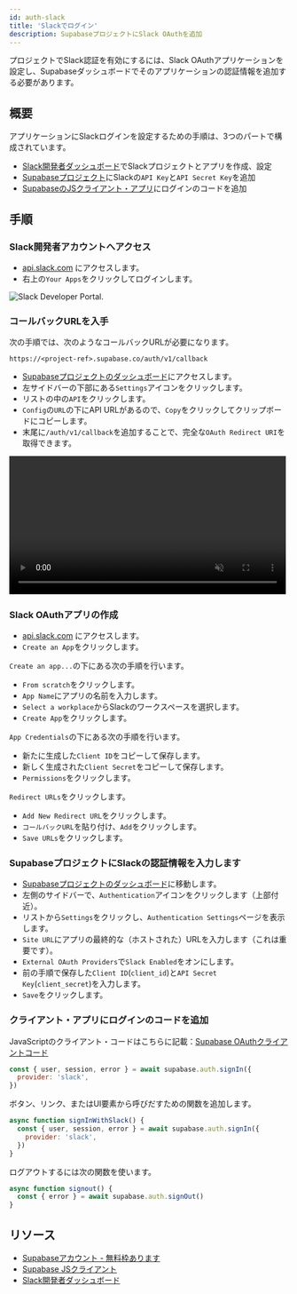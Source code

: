 ```yaml
---
id: auth-slack
title: 'Slackでログイン'
description: SupabaseプロジェクトにSlack OAuthを追加
---
```



プロジェクトでSlack認証を有効にするには、Slack OAuthアプリケーションを設定し、Supabaseダッシュボードでそのアプリケーションの認証情報を追加する必要があります。

## 概要

アプリケーションにSlackログインを設定するための手順は、3つのパートで構成されています。

- [Slack開発者ダッシュボード](https://api.slack.com/apps)でSlackプロジェクトとアプリを作成、設定
- [Supabaseプロジェクト](https://api.supabase.com)にSlackの`API Key`と`API Secret Key`を追加
- [SupabaseのJSクライアント・アプリ](https://github.com/supabase/supabase-js)にログインのコードを追加

## 手順

### Slack開発者アカウントへアクセス

- [api.slack.com](https://api.slack.com/apps) にアクセスします。
- 右上の`Your Apps`をクリックしてログインします。

![Slack Developer Portal.](/img/guides/auth-slack/slack-portal.png)

### コールバックURLを入手

次の手順では、次のようなコールバックURLが必要になります。

`https://<project-ref>.supabase.co/auth/v1/callback`

- [Supabaseプロジェクトのダッシュボード](https://api.supabase.com)にアクセスします。
- 左サイドバーの下部にある`Settings`アイコンをクリックします。
- リストの中の`API`をクリックします。
- `Config`の`URL`の下にAPI URLがあるので、`Copy`をクリックしてクリップボードにコピーします。
- 末尾に`/auth/v1/callback`を追加することで、完全な`OAuth Redirect URI`を取得できます。

<video width="99%" muted playsInline controls="true">
  <source src="/docs/videos/api/api-url-and-key.mp4" type="video/mp4" muted playsInline />
</video>

### Slack OAuthアプリの作成

- [api.slack.com](https://api.slack.com/apps) にアクセスします。
- `Create an App`をクリックします。

`Create an app...`の下にある次の手順を行います。

- `From scratch`をクリックします。
- `App Name`にアプリの名前を入力します。
- `Select a workplace`からSlackのワークスペースを選択します。
- `Create App`をクリックします。

`App Credentials`の下にある次の手順を行います。

- 新たに生成した`Client ID`をコピーして保存します。
- 新しく生成された`Client Secret`をコピーして保存します。
- `Permissions`をクリックします。

`Redirect URLs`をクリックします。

- `Add New Redirect URL`をクリックします。
- `コールバックURL`を貼り付け、`Add`をクリックします。
- `Save URLs`をクリックします。

### SupabaseプロジェクトにSlackの認証情報を入力します

- [Supabaseプロジェクトのダッシュボード](https://api.supabase.com)に移動します。
- 左側のサイドバーで、`Authentication`アイコンをクリックします（上部付近）。
- リストから`Settings`をクリックし、`Authentication Settings`ページを表示します。
- `Site URL`にアプリの最終的な（ホストされた）URLを入力します（これは重要です）。
- `External OAuth Providers`で`Slack Enabled`をオンにします。
- 前の手順で保存した`Client ID`(`client_id`)と`API Secret Key`(`client_secret`)を入力します。
- `Save`をクリックします。

### クライアント・アプリにログインのコードを追加

JavaScriptのクライアント・コードはこちらに記載：[Supabase OAuthクライアントコード](/docs/reference/javascript/auth-signin#sign-in-using-third-party-providers)

```js
const { user, session, error } = await supabase.auth.signIn({
  provider: 'slack',
})
```

ボタン、リンク、またはUI要素から呼びだすための関数を追加します。

```js
async function signInWithSlack() {
  const { user, session, error } = await supabase.auth.signIn({
    provider: 'slack',
  })
}
```

ログアウトするには次の関数を使います。

```js
async function signout() {
  const { error } = await supabase.auth.signOut()
}
```

## リソース

- [Supabaseアカウント - 無料枠あります](https://supabase.com)
- [Supabase JSクライアント](https://github.com/supabase/supabase-js)
- [Slack開発者ダッシュボード](https://api.slack.com/apps)
